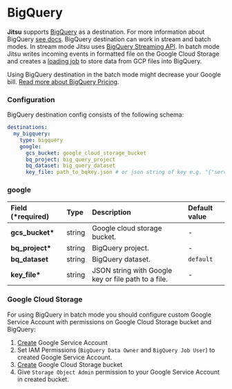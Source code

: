 
# BigQuery

**Jitsu** supports [BigQuery](https://console.cloud.google.com/bigquery) as a destination. For more information about BigQuery [see docs](https://cloud.google.com/bigquery/docs).
BigQuery destination can work in stream and batch modes. In stream mode Jitsu uses [BigQuery Streaming API](https://cloud.google.com/bigquery/streaming-data-into-bigquery).
In batch mode Jitsu writes incoming events in formatted file on the Google Cloud Storage and creates a [loading job](https://cloud.google.com/bigquery/docs/loading-data) to store
data from GCP files into BigQuery.

<Hint>
    Using BigQuery destination in the batch mode might decrease your Google bill. <a href="https://cloud.google.com/bigquery/pricing#data_ingestion_pricing">Read more about BigQuery Pricing</a>.
</Hint>

### Configuration

BigQuery destination config consists of the following schema:

```yaml
destinations:
  my_bigquery:
    type: bigquery
    google:
      gcs_bucket: google_cloud_storage_bucket
      bq_project: big_query_project
      bq_dataset: big_query_dataset
      key_file: path_to_bqkey.json # or json string of key e.g. "{"service_account":...}"
```

### google

| Field \(\*required\) | Type | Description | Default value |
| :--- | :--- | :--- | :--- |
| **gcs\_bucket\*** | string | Google cloud storage bucket. | - |
| **bq\_project\*** | string | BigQuery project. | - |
| **bq\_dataset** | string | BigQuery dataset. | `default` |
| **key\_file\*** | string | JSON string with Google key or file path to a file. | - |

### Google Cloud Storage

For using BigQuery in batch mode you should configure custom Google Service Account with permissions on Google Cloud Storage bucket and BigQuery:

1. [Create](/docs/configuration/google-authorization) Google Service Account
2. Set IAM Permissions (`BigQuery Data Owner` and `BigQuery Job User`) to created Google Service Account.
3. [Create](https://cloud.google.com/storage/docs/creating-buckets) Google Cloud Storage bucket
4. Give `Storage Object Admin` permission to your Google Service Account in created bucket.